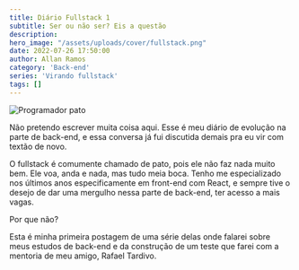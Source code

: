 ```yaml
---
title: Diário Fullstack 1
subtitle: Ser ou não ser? Eis a questão
description:
hero_image: "/assets/uploads/cover/fullstack.png"
date: 2022-07-26 17:50:00
author: Allan Ramos
category: 'Back-end'
series: 'Virando fullstack'
tags: []
---
```


![Programador pato](/assets/uploads/cover/fullstack.png)

Não pretendo escrever muita coisa aqui. Esse é meu diário de evolução na parte de back-end, e essa conversa já fui discutida demais pra eu vir com textão de novo.

O fullstack é comumente chamado de pato, pois ele não faz nada muito bem. Ele voa, anda e nada, mas tudo meia boca. Tenho me especializado nos últimos anos especificamente em front-end com React, e sempre tive o desejo de dar uma mergulho nessa parte de back-end, ter acesso a mais vagas.

Por que não?

Esta é minha primeira postagem de uma série delas onde falarei sobre meus estudos de back-end e da construção de um teste que farei com a mentoria de meu amigo, Rafael Tardivo.
